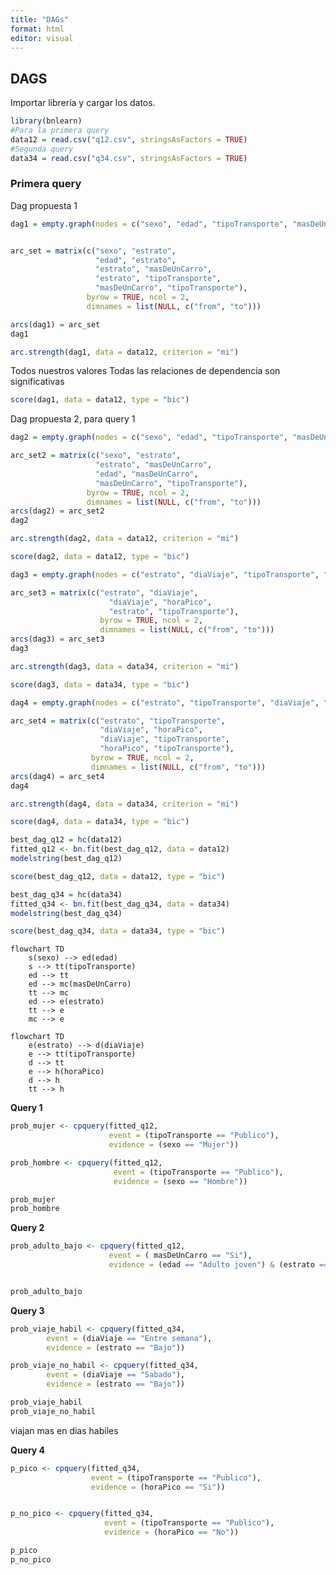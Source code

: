 ```yaml
---
title: "DAGs"
format: html
editor: visual
---
```


## DAGS

Importar librería y cargar los datos.

```r
library(bnlearn)
#Para la primera query
data12 = read.csv("q12.csv", stringsAsFactors = TRUE)
#Segunda query
data34 = read.csv("q34.csv", stringsAsFactors = TRUE)
```

### Primera query

Dag propuesta 1

```r
dag1 = empty.graph(nodes = c("sexo", "edad", "tipoTransporte", "masDeUnCarro", "estrato"))


arc_set = matrix(c("sexo", "estrato",
                   "edad", "estrato",
                   "estrato", "masDeUnCarro",
                   "estrato", "tipoTransporte",
                   "masDeUnCarro", "tipoTransporte"),
                 byrow = TRUE, ncol = 2,
                 dimnames = list(NULL, c("from", "to")))

arcs(dag1) = arc_set
dag1
```

```r
arc.strength(dag1, data = data12, criterion = "mi")
```

Todos nuestros valores Todas las relaciones de dependencia son significativas

```r
score(dag1, data = data12, type = "bic")
```

Dag propuesta 2, para query 1

```r
dag2 = empty.graph(nodes = c("sexo", "edad", "tipoTransporte", "masDeUnCarro", "estrato"))

arc_set2 = matrix(c("sexo", "estrato",
                   "estrato", "masDeUnCarro",
                   "edad", "masDeUnCarro",
                   "masDeUnCarro", "tipoTransporte"),
                 byrow = TRUE, ncol = 2,
                 dimnames = list(NULL, c("from", "to")))
arcs(dag2) = arc_set2
dag2
```

```r
arc.strength(dag2, data = data12, criterion = "mi")
```

```r
score(dag2, data = data12, type = "bic")
```

```r
dag3 = empty.graph(nodes = c("estrato", "diaViaje", "tipoTransporte", "horaPico"))

arc_set3 = matrix(c("estrato", "diaViaje",
                      "diaViaje", "horaPico",
                      "estrato", "tipoTransporte"),
                    byrow = TRUE, ncol = 2,
                    dimnames = list(NULL, c("from", "to")))
arcs(dag3) = arc_set3
dag3
```

```r
arc.strength(dag3, data = data34, criterion = "mi")
```

```r
score(dag3, data = data34, type = "bic")
```

```r
dag4 = empty.graph(nodes = c("estrato", "tipoTransporte", "diaViaje", "horaPico"))

arc_set4 = matrix(c("estrato", "tipoTransporte",
                    "diaViaje", "horaPico",
                    "diaViaje", "tipoTransporte",
                    "horaPico", "tipoTransporte"),
                  byrow = TRUE, ncol = 2,
                  dimnames = list(NULL, c("from", "to")))
arcs(dag4) = arc_set4
dag4
```

```r
arc.strength(dag4, data = data34, criterion = "mi")
```

```r
score(dag4, data = data34, type = "bic")
```

```r
best_dag_q12 = hc(data12)
fitted_q12 <- bn.fit(best_dag_q12, data = data12)
modelstring(best_dag_q12)
```

```r
score(best_dag_q12, data = data12, type = "bic")
```

```r
best_dag_q34 = hc(data34)
fitted_q34 <- bn.fit(best_dag_q34, data = data34)
modelstring(best_dag_q34)
```

```r
score(best_dag_q34, data = data34, type = "bic")
```

```mermaid
flowchart TD
    s(sexo) --> ed(edad)
    s --> tt(tipoTransporte)
    ed --> tt
    ed --> mc(masDeUnCarro)
    tt --> mc
    ed --> e(estrato)
    tt --> e
    mc --> e
```

```mermaid
flowchart TD
    e(estrato) --> d(diaViaje)
    e --> tt(tipoTransporte)
    d --> tt
    e --> h(horaPico)
    d --> h
    tt --> h
```
**Query 1**
```r
prob_mujer <- cpquery(fitted_q12,
                      event = (tipoTransporte == "Publico"),
                      evidence = (sexo == "Mujer"))

prob_hombre <- cpquery(fitted_q12,
                       event = (tipoTransporte == "Publico"),
                       evidence = (sexo == "Hombre"))

prob_mujer
prob_hombre

```


**Query 2**
```r
prob_adulto_bajo <- cpquery(fitted_q12,
                      event = ( masDeUnCarro == "Si"),
                      evidence = (edad == "Adulto joven") & (estrato == "Bajo"))


prob_adulto_bajo
```

**Query 3**
```r
prob_viaje_habil <- cpquery(fitted_q34,
        event = (diaViaje == "Entre semana"),
        evidence = (estrato == "Bajo"))

prob_viaje_no_habil <- cpquery(fitted_q34,
        event = (diaViaje == "Sabado"),
        evidence = (estrato == "Bajo"))

prob_viaje_habil
prob_viaje_no_habil
```
viajan mas en dias habiles

**Query 4**
```r

p_pico <- cpquery(fitted_q34, 
                  event = (tipoTransporte == "Publico"), 
                  evidence = (horaPico == "Si"))


p_no_pico <- cpquery(fitted_q34, 
                     event = (tipoTransporte == "Publico"), 
                     evidence = (horaPico == "No"))

p_pico
p_no_pico

```
